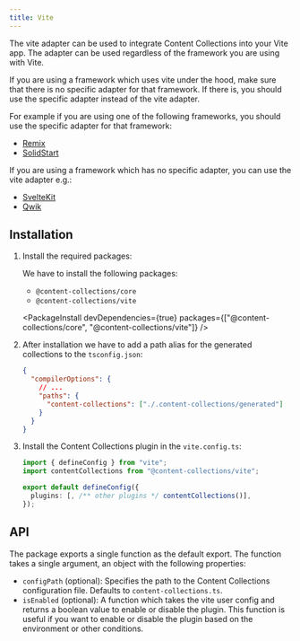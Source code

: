 ```yaml
---
title: Vite
---
```


The vite adapter can be used to integrate Content Collections into your Vite app. The adapter can be used regardless of the framework you are using with Vite.

<Notification type="warning" prose>
  If you are using a framework which uses vite under the hood, make sure that there is no specific adapter for that framework. If there is, you should use the specific adapter instead of the vite adapter.

For example if you are using one of the following frameworks, you should use the specific adapter for that framework:

- [Remix](/docs/adapter/remix)
- [SolidStart](/docs/adapter/solid-start)

If you are using a framework which has no specific adapter, you can use the vite adapter e.g.:

- [SvelteKit](/docs/quickstart/svelte-kit)
- [Qwik](/docs/quickstart/qwik)

</Notification>

## Installation

1. Install the required packages:

   We have to install the following packages:

   - `@content-collections/core`
   - `@content-collections/vite`

   <PackageInstall
     devDependencies={true}
     packages={["@content-collections/core", "@content-collections/vite"]}
   />

1. After installation we have to add a path alias for the generated collections to the `tsconfig.json`:

   ```json
   {
     "compilerOptions": {
       // ...
       "paths": {
         "content-collections": ["./.content-collections/generated"]
       }
     }
   }
   ```

1. Install the Content Collections plugin in the `vite.config.ts`:

   ```ts
   import { defineConfig } from "vite";
   import contentCollections from "@content-collections/vite";

   export default defineConfig({
     plugins: [, /** other plugins */ contentCollections()],
   });
   ```

## API

The package exports a single function as the default export. The function takes a single argument, an object with the following properties:

- `configPath` (optional): Specifies the path to the Content Collections configuration file. Defaults to `content-collections.ts`.
- `isEnabled` (optional): A function which takes the vite user config and returns a boolean value to enable or disable the plugin. This function is useful if you want to enable or disable the plugin based on the environment or other conditions.
